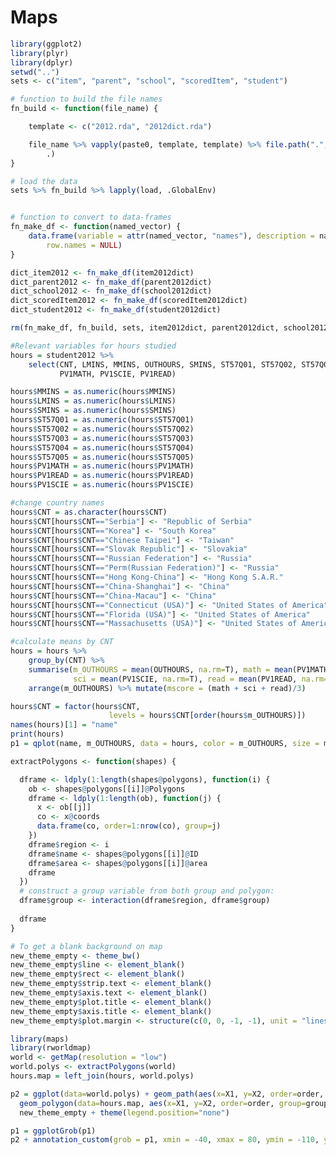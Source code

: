 Maps
========================================================
```r
library(ggplot2)
library(plyr)
library(dplyr)
setwd("..")
sets <- c("item", "parent", "school", "scoredItem", "student")

# function to build the file names
fn_build <- function(file_name) {

    template <- c("2012.rda", "2012dict.rda")

    file_name %>% vapply(paste0, template, template) %>% file.path(".", "data", 
        .)
}

# load the data
sets %>% fn_build %>% lapply(load, .GlobalEnv)


# function to convert to data-frames
fn_make_df <- function(named_vector) {
    data.frame(variable = attr(named_vector, "names"), description = named_vector, 
        row.names = NULL)
}

dict_item2012 <- fn_make_df(item2012dict)
dict_parent2012 <- fn_make_df(parent2012dict)
dict_school2012 <- fn_make_df(school2012dict)
dict_scoredItem2012 <- fn_make_df(scoredItem2012dict)
dict_student2012 <- fn_make_df(student2012dict)

rm(fn_make_df, fn_build, sets, item2012dict, parent2012dict, school2012dict, scoredItem2012dict, student2012dict)
```

```r
#Relevant variables for hours studied
hours = student2012 %>%
    select(CNT, LMINS, MMINS, OUTHOURS, SMINS, ST57Q01, ST57Q02, ST57Q03, ST57Q04, ST57Q05,
           PV1MATH, PV1SCIE, PV1READ) 

hours$MMINS = as.numeric(hours$MMINS)
hours$LMINS = as.numeric(hours$LMINS)
hours$SMINS = as.numeric(hours$SMINS)
hours$ST57Q01 = as.numeric(hours$ST57Q01)
hours$ST57Q02 = as.numeric(hours$ST57Q02)
hours$ST57Q03 = as.numeric(hours$ST57Q03)
hours$ST57Q04 = as.numeric(hours$ST57Q04)
hours$ST57Q05 = as.numeric(hours$ST57Q05)
hours$PV1MATH = as.numeric(hours$PV1MATH)
hours$PV1READ = as.numeric(hours$PV1READ)
hours$PV1SCIE = as.numeric(hours$PV1SCIE)

#change country names
hours$CNT = as.character(hours$CNT)
hours$CNT[hours$CNT=="Serbia"] <- "Republic of Serbia"
hours$CNT[hours$CNT=="Korea"] <- "South Korea"
hours$CNT[hours$CNT=="Chinese Taipei"] <- "Taiwan"
hours$CNT[hours$CNT=="Slovak Republic"] <- "Slovakia"
hours$CNT[hours$CNT=="Russian Federation"] <- "Russia"
hours$CNT[hours$CNT=="Perm(Russian Federation)"] <- "Russia"
hours$CNT[hours$CNT=="Hong Kong-China"] <- "Hong Kong S.A.R."
hours$CNT[hours$CNT=="China-Shanghai"] <- "China"
hours$CNT[hours$CNT=="China-Macau"] <- "China"
hours$CNT[hours$CNT=="Connecticut (USA)"] <- "United States of America"
hours$CNT[hours$CNT=="Florida (USA)"] <- "United States of America"
hours$CNT[hours$CNT=="Massachusetts (USA)"] <- "United States of America"

#calculate means by CNT
hours = hours %>%
    group_by(CNT) %>%
    summarise(m_OUTHOURS = mean(OUTHOURS, na.rm=T), math = mean(PV1MATH, na.rm=T),
              sci = mean(PV1SCIE, na.rm=T), read = mean(PV1READ, na.rm=T)) %>%
    arrange(m_OUTHOURS) %>% mutate(mscore = (math + sci + read)/3)

hours$CNT = factor(hours$CNT,
                      levels = hours$CNT[order(hours$m_OUTHOURS)])
names(hours)[1] = "name"
print(hours)
p1 = qplot(name, m_OUTHOURS, data = hours, color = m_OUTHOURS, size = mscore) + coord_flip()
```


```r
extractPolygons <- function(shapes) {

  dframe <- ldply(1:length(shapes@polygons), function(i) {
    ob <- shapes@polygons[[i]]@Polygons
    dframe <- ldply(1:length(ob), function(j) {
      x <- ob[[j]]
      co <- x@coords
      data.frame(co, order=1:nrow(co), group=j)
    })
    dframe$region <- i
    dframe$name <- shapes@polygons[[i]]@ID
    dframe$area <- shapes@polygons[[i]]@area
    dframe
  })
  # construct a group variable from both group and polygon:
  dframe$group <- interaction(dframe$region, dframe$group)
  
  dframe
}

# To get a blank background on map
new_theme_empty <- theme_bw()
new_theme_empty$line <- element_blank()
new_theme_empty$rect <- element_blank()
new_theme_empty$strip.text <- element_blank()
new_theme_empty$axis.text <- element_blank()
new_theme_empty$plot.title <- element_blank()
new_theme_empty$axis.title <- element_blank()
new_theme_empty$plot.margin <- structure(c(0, 0, -1, -1), unit = "lines", valid.unit = 3L, class = "unit")
```


```r
library(maps)
library(rworldmap)
world <- getMap(resolution = "low")
world.polys <- extractPolygons(world)
hours.map = left_join(hours, world.polys)

p2 = ggplot(data=world.polys) + geom_path(aes(x=X1, y=X2, order=order, group=group), colour=I("grey70")) + 
  geom_polygon(data=hours.map, aes(x=X1, y=X2, order=order, group=group, fill=m_OUTHOURS)) +
  new_theme_empty + theme(legend.position="none")

p1 = ggplotGrob(p1)
p2 + annotation_custom(grob = p1, xmin = -40, xmax = 80, ymin = -110, ymax = 10)
```